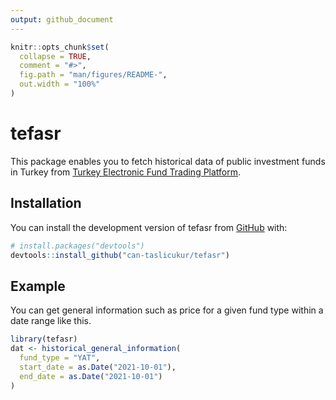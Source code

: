 ```yaml
---
output: github_document
---
```


<!-- README.md is generated from README.Rmd. Please edit that file -->

```r
knitr::opts_chunk$set(
  collapse = TRUE,
  comment = "#>",
  fig.path = "man/figures/README-",
  out.width = "100%"
)
```

# tefasr

<!-- badges: start -->
<!-- badges: end -->

This package enables you to fetch historical data of public investment funds in Turkey from [Turkey Electronic Fund Trading Platform](http://www.fundturkey.com.tr). 

## Installation

You can install the development version of tefasr from [GitHub](https://github.com/) with:

``` r
# install.packages("devtools")
devtools::install_github("can-taslicukur/tefasr")
```

## Example

You can get general information such as price for a given fund type within a date range like this.

```r
library(tefasr)
dat <- historical_general_information(
  fund_type = "YAT",
  start_date = as.Date("2021-10-01"),
  end_date = as.Date("2021-10-01")
)
```
